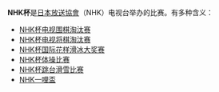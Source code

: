 '''NHK杯'''是[[日本放送協會|日本放送協會]]（NHK）电视台举办的比赛。有多种含义：
*[[NHK杯电视围棋淘汰赛|NHK杯电视围棋淘汰赛]]
*[[NHK杯电视将棋淘汰赛|NHK杯电视将棋淘汰赛]]
*[[国际滑冰联盟花样滑冰大奖赛日本站|NHK杯国际花样滑冰大奖赛]]
*[[NHK杯体操比赛|NHK杯体操比赛]]
*[[NHK杯跳台滑雪比赛|NHK杯跳台滑雪比赛]]
*[[NHK一哩盃|NHK一哩盃]]

{{消歧义|Cat=组织机构消歧义}}